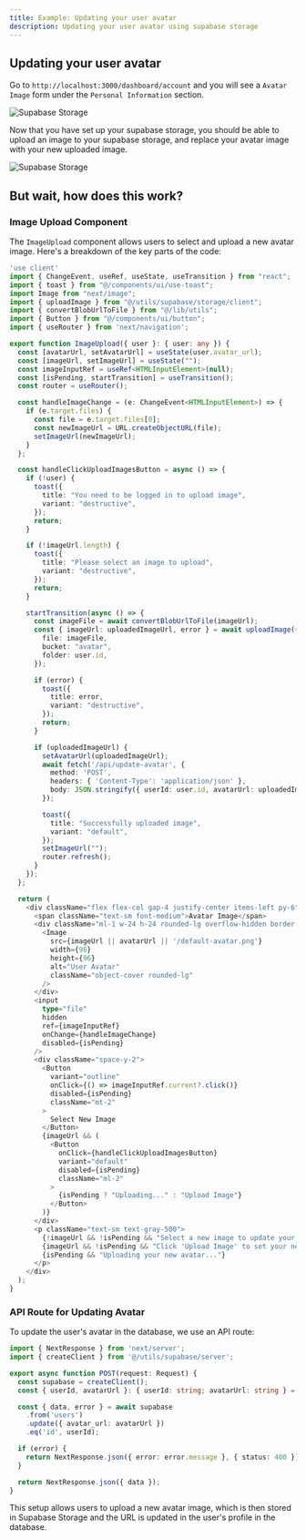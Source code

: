 ```yaml
---
title: Example: Updating your user avatar
description: Updating your user avatar using supabase storage
---
```



## Updating your user avatar

Go to `http://localhost:3000/dashboard/account` and you will see a `Avatar Image` form under the `Personal Information` section.

<Image src="/images/supabase-storage-4.png" alt="Supabase Storage" width={600} height={400} />

Now that you have set up your supabase storage, you should be able to upload an image to your supabase storage, and replace your avatar image with your new uploaded image.

<Image src="/images/supabase-storage-5.png" alt="Supabase Storage" width={600} height={400} />

## But wait, how does this work?

### Image Upload Component

The `ImageUpload` component allows users to select and upload a new avatar image. Here's a breakdown of the key parts of the code:

```typescript title="app/(dashboard)/dashboard/account/image-upload.tsx"
'use client'
import { ChangeEvent, useRef, useState, useTransition } from "react";
import { toast } from "@/components/ui/use-toast";
import Image from "next/image";
import { uploadImage } from "@/utils/supabase/storage/client";
import { convertBlobUrlToFile } from "@/lib/utils";
import { Button } from "@/components/ui/button";
import { useRouter } from 'next/navigation';

export function ImageUpload({ user }: { user: any }) {
  const [avatarUrl, setAvatarUrl] = useState(user.avatar_url);
  const [imageUrl, setImageUrl] = useState("");
  const imageInputRef = useRef<HTMLInputElement>(null);
  const [isPending, startTransition] = useTransition();
  const router = useRouter();

  const handleImageChange = (e: ChangeEvent<HTMLInputElement>) => {
    if (e.target.files) {
      const file = e.target.files[0];
      const newImageUrl = URL.createObjectURL(file);
      setImageUrl(newImageUrl);
    }
  };

  const handleClickUploadImagesButton = async () => {
    if (!user) {
      toast({
        title: "You need to be logged in to upload image",
        variant: "destructive",
      });
      return;
    }

    if (!imageUrl.length) {
      toast({
        title: "Please select an image to upload",
        variant: "destructive",
      });
      return;
    }

    startTransition(async () => {
      const imageFile = await convertBlobUrlToFile(imageUrl);
      const { imageUrl: uploadedImageUrl, error } = await uploadImage({
        file: imageFile,
        bucket: "avatar",
        folder: user.id,
      });

      if (error) {
        toast({
          title: error,
          variant: "destructive",
        });
        return;
      }

      if (uploadedImageUrl) {
        setAvatarUrl(uploadedImageUrl);
        await fetch('/api/update-avatar', {
          method: 'POST',
          headers: { 'Content-Type': 'application/json' },
          body: JSON.stringify({ userId: user.id, avatarUrl: uploadedImageUrl }),
        });

        toast({
          title: "Successfully uploaded image",
          variant: "default",
        });
        setImageUrl("");
        router.refresh();
      }
    });
  };

  return (
    <div className="flex flex-col gap-4 justify-center items-left py-6">
      <span className="text-sm font-medium">Avatar Image</span>
      <div className="ml-1 w-24 h-24 rounded-lg overflow-hidden border-2 border-primary p-0.5">
        <Image
          src={imageUrl || avatarUrl || '/default-avatar.png'}
          width={96}
          height={96}
          alt="User Avatar"
          className="object-cover rounded-lg"
        />
      </div>
      <input
        type="file"
        hidden
        ref={imageInputRef}
        onChange={handleImageChange}
        disabled={isPending}
      />
      <div className="space-y-2">
        <Button
          variant="outline"
          onClick={() => imageInputRef.current?.click()}
          disabled={isPending}
          className="mt-2"
        >
          Select New Image
        </Button>
        {imageUrl && (
          <Button
            onClick={handleClickUploadImagesButton}
            variant="default"
            disabled={isPending}
            className="ml-2"
          >
            {isPending ? "Uploading..." : "Upload Image"}
          </Button>
        )}
      </div>
      <p className="text-sm text-gray-500">
        {!imageUrl && !isPending && "Select a new image to update your avatar."}
        {imageUrl && !isPending && "Click 'Upload Image' to set your new avatar."}
        {isPending && "Uploading your new avatar..."}
      </p>
    </div>
  );
}
```

### API Route for Updating Avatar

To update the user's avatar in the database, we use an API route:

```typescript title="app/api/update-avatar/route.ts"
import { NextResponse } from 'next/server';
import { createClient } from '@/utils/supabase/server';

export async function POST(request: Request) {
  const supabase = createClient();
  const { userId, avatarUrl }: { userId: string; avatarUrl: string } = await request.json();

  const { data, error } = await supabase
    .from('users')
    .update({ avatar_url: avatarUrl })
    .eq('id', userId);

  if (error) {
    return NextResponse.json({ error: error.message }, { status: 400 });
  }

  return NextResponse.json({ data });
}
```

This setup allows users to upload a new avatar image, which is then stored in Supabase Storage and the URL is updated in the user's profile in the database.